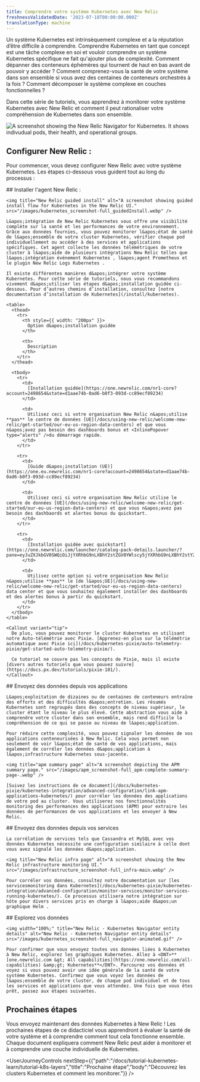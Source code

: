 ```yaml
---
title: Comprendre votre système Kubernetes avec New Relic
freshnessValidatedDate: '2023-07-18T00:00:00.000Z'
translationType: machine
---
```


Un système Kubernetes est intrinsèquement complexe et a la réputation d’être difficile à comprendre. Comprendre Kubernetes en tant que concept est une tâche complexe en soi et vouloir comprendre un système Kubernetes spécifique ne fait qu&apos;ajouter plus de complexité. Comment dépanner des conteneurs éphémères qui tournent de haut en bas avant de pouvoir y accéder ? Comment comprenez-vous la santé de votre système dans son ensemble si vous avez des centaines de conteneurs orchestrés à la fois ? Comment décomposer le système complexe en couches fonctionnelles ?

Dans cette série de tutoriels, vous apprendrez à monitorer votre système Kubernetes avec New Relic et comment il peut rationaliser votre compréhension de Kubernetes dans son ensemble.

<img title="New Relic Navigator" alt="A screenshot showing the New Relic Navigator for Kubernetes. It shows indivudual pods, their health, and operational groups." src="/images/kubernetes_screenshot-full_navigator-main.webp" />

## Configurer New Relic :

Pour commencer, vous devez configurer New Relic avec votre système Kubernetes. Les étapes ci-dessous vous guident tout au long du processus :

<Steps>
  <Step>
    ## Installer l&apos;agent New Relic :

    <img title="New Relic guided install" alt="A screenshot showing guided install flow for Kubernetes in the New Relic UI." src="/images/kubernetes_screenshot-full_guidedInstall.webp" />

    L&apos;intégration de New Relic Kubernetes vous offre une visibilité complète sur la santé et les performances de votre environnement. Grâce aux données fournies, vous pouvez monitorer l&apos;état de santé de l&apos;ensemble de votre cluster Kubernetes, vérifier chaque pod individuellement ou accéder à des services et applications spécifiques. Cet agent collecte les données télémétriques de votre cluster à l&apos;aide de plusieurs intégrations New Relic telles que l&apos;intégration événement Kubernetes , l&apos;agent Prometheus et le plugin New Relic Logs Kubernetes .

    Il existe différentes manières d&apos;intégrer votre système Kubernetes. Pour cette série de tutoriels, nous vous recommandons vivement d&apos;utiliser les étapes d&apos;installation guidée ci-dessous. Pour d’autres chemins d’installation, consultez [notre documentation d’installation de Kubernetes](/install/kubernetes).

    <table>
      <thead>
        <tr>
          <th style={{ width: "200px" }}>
            Option d&apos;installation guidée
          </th>

          <th>
            Description
          </th>
        </tr>
      </thead>

      <tbody>
        <tr>
          <td>
            [Installation guidée](https://one.newrelic.com/nr1-core?account=2498654&state=d1aae74b-0ad6-b0f3-093d-cc89ecf89234)
          </td>

          <td>
            Utilisez ceci si votre organisation New Relic n&apos;utilise **pas** le centre de données [UE](/docs/using-new-relic/welcome-new-relic/get-started/our-eu-us-region-data-centers) et que vous n&apos;avez pas besoin des dashboards bonus et <InlinePopover type="alerts" />du démarrage rapide.
          </td>
        </tr>

        <tr>
          <td>
            [Guide d&apos;installation (UE)](https://one.eu.newrelic.com/nr1-core?account=2498654&state=d1aae74b-0ad6-b0f3-093d-cc89ecf89234)
          </td>

          <td>
            Utilisez ceci si votre organisation New Relic utilise le centre de données [UE](/docs/using-new-relic/welcome-new-relic/get-started/our-eu-us-region-data-centers) et que vous n&apos;avez pas besoin des dashbaords et alertes bonus du quickstart.
          </td>
        </tr>

        <tr>
          <td>
            [Installation guidée avec quickstart](https://one.newrelic.com/launcher/catalog-pack-details.launcher/?pane=eyJuZXJkbGV0SWQiOiJjYXRhbG9nLXBhY2stZGV0YWlscy5jYXRhbG9nLXBhY2stY29udGVudHMiLCJxdWlja3N0YXJ0SWQiOiI4OGE3OWY1Mi04MWMxLTRmYTItOTlmOC0zY2I1YjAxMmYxNjAifQ==)
          </td>

          <td>
            Utilisez cette option si votre organisation New Relic n&apos;utilise **pas** le [de l&apos;UE](/docs/using-new-relic/welcome-new-relic/get-started/our-eu-us-region-data-centers) data center et que vous souhaitez également installer des dashboards et des alertes bonus à partir du quickstart.
          </td>
        </tr>
      </tbody>
    </table>

    <Callout variant="tip">
      De plus, vous pouvez monitorer le cluster Kubernetes en utilisant notre Auto-télémétrie avec Pixie. [Apprenez-en plus sur la télémétrie automatique avec Pixie ici](/docs/kubernetes-pixie/auto-telemetry-pixie/get-started-auto-telemetry-pixie/).

      Ce tutoriel ne couvre pas les concepts de Pixie, mais il existe [divers autres tutoriels que vous pouvez suivre](https://docs.px.dev/tutorials/pixie-101/).
    </Callout>
  </Step>

  <Step>
    ## Envoyez des données depuis vos applications

    L&apos;exploitation de dizaines ou de centaines de conteneurs entraîne des efforts et des difficultés d&apos;entretien. Les résumés Kubernetes sont regroupés dans des concepts de niveau supérieur, le cluster étant le niveau le plus élevé. Cette abstraction vous aide à comprendre votre cluster dans son ensemble, mais rend difficile la compréhension de ce qui se passe au niveau de l&apos;application.

    Pour réduire cette complexité, vous pouvez signaler les données de vos applications conteneurisées à New Relic. Cela vous permet non seulement de voir l&apos;état de santé de vos applications, mais également de corréler les données d&apos;application à l&apos;infrastructure Kubernetes sous-jacente.

    <img title="apm summary page" alt="A screenshot depicting the APM summary page." src="/images/apm_screenshot-full_apm-complete-summary-page-.webp" />

    [Suivez les instructions de ce document](/docs/kubernetes-pixie/kubernetes-integration/advanced-configuration/link-apm-applications-kubernetes/) pour corréler les données des applications de votre pod au cluster. Vous utiliserez nos fonctionnalités monitoring des performances des applications (APM) pour extraire les données de performances de vos applications et les envoyer à New Relic.
  </Step>

  <Step>
    ## Envoyez des données depuis vos services

    La corrélation de services tels que Cassandra et MySQL avec vos données Kubernetes nécessite une configuration similaire à celle dont vous avez signalé les données d&apos;application.

    <img title="New Relic infra page" alt="A screenshot showing the New Relic infrastructure monitoring UI." src="/images/infrastructure_screenshot-full_infra-main.webp" />

    Pour corréler vos données, consultez notre documentation sur [les servicesmonitoring dans Kubernetes](/docs/kubernetes-pixie/kubernetes-integration/advanced-configuration/monitor-services/monitor-services-running-kubernetes/). Ce processus utilisera notre intégration sur hôte pour divers services pris en charge à l&apos;aide d&apos;un graphique Helm .
  </Step>

  <Step>
    ## Explorez vos données

    <img width="100%;" title="New Relic - Kubernetes Navigator entity details" alt="New Relic - Kubernetes Navigator entity details" src="/images/kubernetes_screenshot-full_navigator-animated.gif" />

    Pour confirmer que vous envoyez toutes vos données liées à Kubernetes à New Relic, explorez les graphiques Kubernetes. Allez à <DNT>**[one.newrelic.com &gt; All capabilities](https://one.newrelic.com/all-capabilities) &amp;gt; Kubernetes**</DNT>. Parcourez vos données et voyez si vous pouvez avoir une idée générale de la santé de votre système Kubernetes. Confirmez que vous voyez les données de l&apos;ensemble de votre cluster, de chaque pod individuel et de tous les services et applications que vous attendez. Une fois que vous êtes prêt, passez aux étapes suivantes.
  </Step>
</Steps>

## Prochaines étapes

Vous envoyez maintenant des données Kubernetes à New Relic ! Les prochaines étapes de ce didacticiel vous apprendront à évaluer la santé de votre système et à comprendre comment tout cela fonctionne ensemble. Chaque document expliquera comment New Relic peut aider à monitorer et à comprendre une couche individuelle de Kubernetes.

<UserJourneyControls nextStep={{"path":"/docs/tutorial-kubernetes-learn/tutorial-k8s-layers","title":"Prochaine étape","body":"Découvrez les clusters Kubernetes et comment les monitorer."}} />